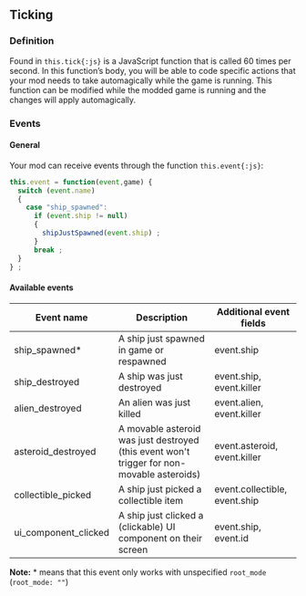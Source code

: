 ## Ticking

### Definition

Found in `this.tick{:js}` is a JavaScript function that is called 60 times per second. In this function’s body, you will be able to code specific actions that your mod needs to take automagically while the game is running. This function can be modified while the modded game is running and the changes will apply automagically.

### Events


#### General

Your mod can receive events through the function  `this.event{:js}`:

```js copy
this.event = function(event,game) {
  switch (event.name)
  {
    case "ship_spawned":
      if (event.ship != null)
      {
        shipJustSpawned(event.ship) ;
      }
      break ;
  }
} ;
```
####  Available events
| Event name | Description | Additional event fields |
| - | - | - |
| ship_spawned* | A ship just spawned in game or respawned | event.ship |
| ship_destroyed | A ship was just destroyed | event.ship, event.killer |
| alien_destroyed | An alien was just killed | event.alien, event.killer |
| asteroid_destroyed | A movable asteroid was just destroyed (this event won't trigger for non-movable asteroids) | event.asteroid, event.killer |
| collectible_picked | A ship just picked a collectible item | event.collectible, event.ship |
| ui_component_clicked | A ship just clicked a (clickable) UI component on their screen | event.ship, event.id |

**Note:** * means that this event only works with unspecified `root_mode` (`root_mode: ""`)



